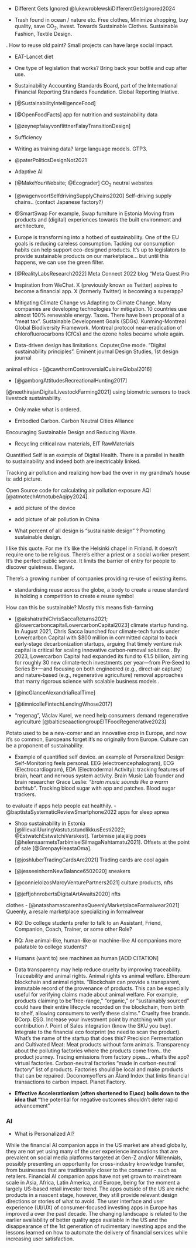 

-   Different Gets Ignored @lukewroblewskiDifferentGetsIgnored2024

-   Trash found in ocean / nature etc. Free clothes, Minimize shopping, buy quality, save CO~2~, invest. Towards Sustainable Clothes. Sustainable Fashion, Textile Design.

. How to reuse old paint? Small projects can have large social impact. 

-   EAT-Lancet diet

-   One type of legislation that works? Bring back your bottle and cup after use.

-   Sustainability Accounting Standards Board, part of the International Financial Reporting Standards Foundation. Global Reporting Iniative.

-   [@SustainabilityIntelligenceFood]

-   [@OpenFoodFacts] app for nutrition and sustainability data

-   [@zeynepfalayvonflittnerFalayTransitionDesign]

-   Sufficiency

-   Writing as training data? large language models. GTP3.

-   @paterPoliticsDesignNot2021

-   Adaptive AI

-   [@MakeYourWebsite; @Ecograder] CO~2~ neutral websites

-   [@wagenvoortSelfdrivingSupplyChains2020] Self-driving supply chains.. (contact Japanese factory?)

-   @SmartSwap For example, Swap furniture in Estonia
Moving from products and (digital) experiences towards the built environment and architecture, 

-   Europe is transforming into a hotbed of sustainability. One of the EU goals is reducing careless consumption. Tacking our consumption habits can help support eco-designed products. It's up to legislators to provide sustainable products on our marketplace... but until this happens, we can use the green filter.

-   [@RealityLabsResearch2022] Meta Connect 2022 blog “Meta Quest Pro

-   Inspiration from WeChat. X (previously known as Twitter) aspires to become a financial app. X (formerly Twitter) is becoming a superapp?

-   Mitigating Climate Change vs Adapting to Climate Change. Many companies are developing technologies for mitigation. 10 countries use almost 100% renewable energy. Taxes. There have been proposal of a "meat tax". Sustainable Development Goals (SDGs). Kunming-Montreal Global Biodiversity Framework. Montreal protocol near-eradication of chlorofluorocarbons (CfCs) and the ozone holes became whole again.

-   Data-driven design has limitations. Coputer,One mode. "Digital sustainability principles". Eminent journal Design Studies, 1st design journal

animal ethics
-   [@cawthornControversialCuisineGlobal2016]

-   [@gamborgAttitudesRecreationalHunting2017]

[@neethirajanDigitalLivestockFarming2021] using biometric sensors to track livestock sustainability.


-   Only make what is ordered.

-   Embodied Carbon. Carbon Neutral Cities Alliance

Encouraging Sustainable Design and Reducing Waste.

-   Recycling critical raw materials, EIT RawMaterials

Quantified Self is an example of Digital Health. There is a parallel in health to sustainability and indeed both are inextricably linked.

Tracking air pollution and realizing how bad the over in my grandma's house is: add picture. 

Open Source code for calculating air pollution exposure AQI [@atmotechAtmotubeAqipy2024].


-   add picture of the device

-   add picture of air pollution in China

-   What percent of all design is "sustainable design" ? Promoting sustainable design.

I like this quote. For me it's like the Helsinki chapel in Finland. It doesn't require one to be religious. There's either a priest or a social worker present. It's the perfect public service.  It limits the barrier of entry for people to discover quietness. Elegant.

There's a growing number of companies providing re-use of existing items.

-   standardising reuse across the globe, a body to create a reuse standard is holding a competition to create e reuse symbol

How can this be sustainable? Mostly this means fish-farming

-   [@akshatrathiChrisSaccaReturns2021; @lowercarboncapitalLowercarbonCapital2023] climate startup funding. In August 2021, Chris Sacca launched four climate‐tech funds under Lowercarbon Capital with $800 million in committed capital to back early‐stage decarbonization startups, arguing that timely venture risk capital is critical for scaling innovative carbon‐removal solutions . By 2023, Lowercarbon Capital had expanded its fund to €1.5 billion, aiming for roughly 30 new climate‐tech investments per year—from Pre‐Seed to Series B+—and focusing on both engineered (e.g., direct‐air capture) and nature‐based (e.g., regenerative agriculture) removal approaches that marry rigorous science with scalable business models .

-   [@incGlanceAlexandriaRealTime]

-   [@timnicolleFintechLendingWhose2017]

-   "regenag", Václav Kurel, we need help consumers demand regenerative agriculture [@balticseaactiongroupEITFoodRegenerative2023]

Potato used to be a new-comer and an innovative crop in Europe, and now it's so common, Europeans forget it's no originally from Europe. Culture can be a proponent of sustainability. 


-   Example of quantified self device. an example of Personalized Design: Self-Monitoring feels personal. EEG (electroencephalogram), ECG (Electrocardiogram), EDA (Electrodermal Activity): tracking features of brain, heart and nervous system activity. Brain Music Lab founder and brain researcher Grace Leslie: *"brain music sounds like a warm bathtub"*. Tracking blood sugar with app and patches. Blood sugar trackers. 

 to evaluate if apps help people eat healthily.
-   @baptistaSystematicReviewSmartphone2022 apps for sleep apnea

-   Shop sustainability in Estonia [@lillevaliUuringVastutustundlikkusEesti2022; @EstwatchEstwatchiVarskest]. Tarbimise jalajälg poes [@helensaarmetsTarbimiselSilmagaNahtamatu2021]. Offsets at the point of sale [@GrenpayHeastaOma].

-   [@joshluberTradingCardsAre2021] Trading cards are cool again
-   [@jesseeinhornNewBalance6502020] sneakers
-   [@connieloizosMarcyVenturePartners2021] culture products, nfts
-   [@jeffjohnrobertsDigitalArtAwaits2020] nfts

clothes
-   [@natashamascarenhasQueenlyMarketplaceFormalwear2021] Queenly, a resale marketplace specializing in formalwear

-   RQ: Do college students prefer to talk to an Assistant, Friend, Companion, Coach, Trainer, or some other Role?

-   RQ: Are animal-like, human-like or machine-like AI companions more palatable to college students?

-   Humans (want to) see machines as human \[ADD CITATION\]


-   Data transparency may help reduce cruelty by improving traceability. Traceability and animal rights. Animal rights vs animal welfare. Ethereum blockchain and animal rights. "Blockchain can provide a transparent, immutable record of the provenance of products. This can be especially useful for verifying claims made about animal welfare. For example, products claiming to be"free-range," "organic," or "sustainably sourced" could have their entire lifecycle recorded on the blockchain, from birth to shelf, allowing consumers to verify these claims." Cruelty free brands. BCorp. ESG. Increase your investment point by matching with your contribution /. Point of Sales integration (know the SKU you buy). Integrate to the financial eco footprint (no need to scan the product). What's the name of the startup that does this? Precision Fermentation and Cultivated Meat: Meat products without farm animals. Transparency about the polluting factories where the products come from.. the product journey. Tracing emissions from factory pipes... what's the app? virtual factories. Carbon-neutral factories "made in carbon-neutral factory" list of products. Factories should be local and make products that can be repaired. Doconomyoffers an Åland Index that links financial transactions to carbon impact. Planet Factory.


-   **Effective Accelerationism (often shortened to E\\acc) boils down to the idea that "**the potential for negative outcomes shouldn't deter rapid advancement"





### AI

-   What is Personalized AI?

While the financial AI companion apps in the US market are ahead globally, they are not yet using many of the user experience innovations that are prevalent on social media platforms targeted at Gen-Z and/or Millennials, possibly presenting an opportunity for cross-industry knowledge transfer, from businesses that are traditionally closer to the consumer - such as retailers. Financial AI companion apps have not yet grown to mainstream scale in Asia, Africa, Latin America, and Europe, being for the moment a largely US-based retail investor trend. The apps outside of the US are niche products in a nascent stage, however, they still provide relevant design directions or stories of what to avoid. The user interface and user experience (UI/UX) of consumer-focused investing apps in Europe has improved a over the past decade. The changing landscape is related to the earlier availability of better quality apps available in the US and the disappearance of the 1st generation of rudimentary investing apps and the lessons learned on how to automate the delivery of financial services while increasing user satisfaction.

